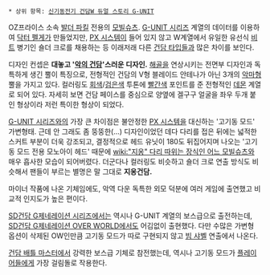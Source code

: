  * 상위 항목: [[신기동전기 건담W 듀얼 스토리 G-UNIT]]

OZ프라이스 소속 [[발더 파킬]] 전용의 [[모빌슈츠]]. [[G-UNIT 시리즈]] 계열의 데이터를 이용하여 [[닥터 펠게]]가 만들었지만, [[PX 시스템]]이 들어 있지 않고 W계열에서 유일한 유선식 [[비트]] 병기인 숄더 크로를 채용하는 등 이래저래 다른 [[건담 타입]]들과 많은 차이를 보인다.

디자인 컨셉은 '''대놓고 '[[악의 건담]]'스러운 디자인.''' [[해골]]을 연상시키는 전면부 디자인과 독특하게 생긴 뿔이 특징으로, 전형적인 건담의 V형 블레이드 안테나가 아닌 3개의 [[악마]]형 뿔을 가지고 있다. 컬러링도 [[회색]]/[[검은색]] 투톤에 [[빨간색]] 포인트를 준 전형적인 [[데몬]] 계열로 되어 있다. 자세히 보면 건담 페이스를 중심으로 양옆에 겔구구 얼굴을 좌우 두개 붙인 형상이라 저런 특이한 형상이 되었다.

[[G-UNIT 시리즈]]와의 가장 큰 차이점은 불안정한 [[PX 시스템]]을 대신하는 '고기동 모드' 가변형태. 근데 안 그래도 좀 뚱뚱한(...) 디자인이었던 데다 다리를 접은 뒤에는 넓적한 스커트 부분이 더욱 강조되고, 결정적으로 헤드 유닛이 180도 뒤집어지며 나오는 '고기동 모드 전용 모노아이 헤드' 때문에 [[wiki:"지옹" 다리 따위는 장식인 어느 모빌슈츠]]와 매우 흡사한 모습이 되어버렸다. 더군다나 컬러링도 비슷하고 숄더 크로 연출 방식도 비슷해서 팬들이 부르는 별명은 말 그대로 '''지옹건담.'''

마이너 작품에 나온 기체임에도, 악역 다운 독특한 외모 덕분에 여러 게임에 출연했고 비교적 인지도가 높은 편이다.

[[SD건담 G제네레이션 시리즈]]에서는 역시나 G-UNIT 계열의 보스급으로 출전하는데, [[SD건담 G제네레이션 OVER WORLD]]에서도 어김없이 출현했다. 다만 수많은 가변형 옵션이 삭제된 OW인만큼 고기동 모드가 따로 구현되지 않고 [[빔 샤벨]] 연출에서 나온다.

[[건담 배틀 마스터]]에서 강력한 보스급 기체로 참전했는데, 역시나 고기동 모드가 [[플레이어]]들에게 가장 걸림돌로 작용한다.
